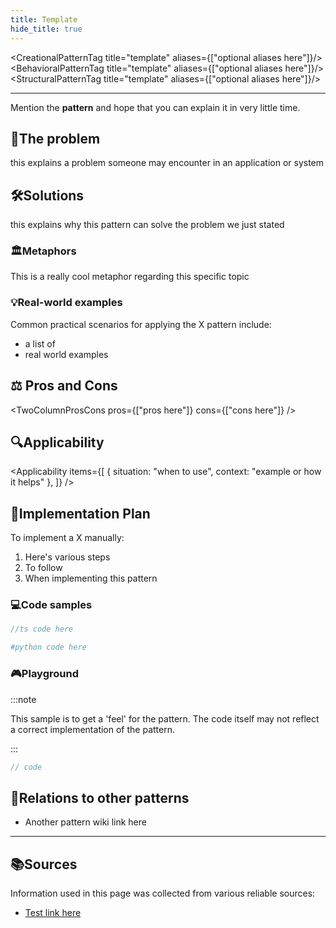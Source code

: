 ```yaml
---
title: Template
hide_title: true
---
```



<CreationalPatternTag title="template" aliases={["optional aliases here"]}/>
<BehavioralPatternTag title="template" aliases={["optional aliases here"]}/>
<StructuralPatternTag title="template" aliases={["optional aliases here"]}/>

---

Mention the **pattern** and hope that you can explain it in very little time.

## 🧩The problem

this explains a problem someone may encounter in an application or system

## 🛠️Solutions

this explains why this pattern can solve the problem we just stated


### 🏛️Metaphors

This is a really cool metaphor regarding this specific topic

### 💡Real-world examples
Common practical scenarios for applying the X pattern include:

- a list of
- real world examples

## ⚖️ Pros and Cons

<TwoColumnProsCons 
  pros={["pros here"]}
  cons={["cons here"]}
/>


## 🔍Applicability

<Applicability items={[
  {
    situation: "when to use",
    context: "example or how it helps"
  },
]} />


## 🧭Implementation Plan

To implement a X manually:

1. Here's various steps
2. To follow
3. When implementing this pattern


### 💻Code samples

<Tabs>
<TabItem value="ts" label="TypeScript">

```ts
//ts code here
```

</TabItem>
<TabItem value="py" label="Python">

```python
#python code here
```

</TabItem> </Tabs>

### 🎮Playground

:::note

This sample is to get a 'feel' for the pattern. The code itself may not reflect a correct implementation of the pattern.

:::

```jsx live
// code
```

## 🔗Relations to other patterns
- Another pattern wiki link here
---

## 📚Sources
Information used in this page was collected from various reliable sources:

- [Test link here](https://www.google.com)